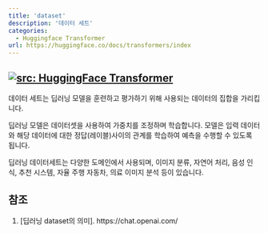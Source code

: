 ```yaml
---
title: 'dataset'
description: '데이터 세트'
categories:
  - Huggingface Transformer
url: https://huggingface.co/docs/transformers/index
---
```

<a href="https://huggingface.co/docs/transformers/index" target="_blank"><img   loading="lazy" alt="src: HuggingFace Transformer" src="https://img.shields.io/badge/문서-Huggingface_Transformer-blue" ></a>
---

데이터 세트는 딥러닝 모델을 훈련하고 평가하기 위해 사용되는 데이터의 집합을 가리킵니다.

딥러닝 모델은 데이터셋을 사용하여 가중치를 조정하며 학습합니다. 모델은 입력 데이터와 해당 데이터에 대한 정답(레이블)사이의 관계를 학습하여 예측을 수행할 수 있도록 됩니다.

딥러닝 데이터세트는 다양한 도메인에서 사용되며, 이미지 분류, 자연어 처리, 음성 인식, 추천 시스템, 자율 주행 자동차, 의료 이미지 분석 등이 있습니다.

## 참조

1. [딥러닝 dataset의 의미]. https://chat.openai.com/